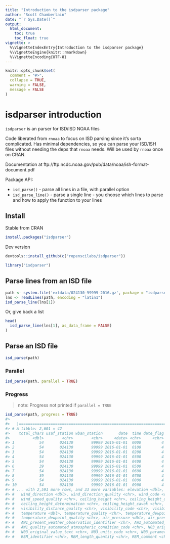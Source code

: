 ```yaml
---
title: "Introduction to the isdparser package"
author: "Scott Chamberlain"
date: "`r Sys.Date()`"
output:
  html_document:
    toc: true
    toc_float: true
vignette: >
  %\VignetteIndexEntry{Introduction to the isdparser package}
  %\VignetteEngine{knitr::rmarkdown}
  %\VignetteEncoding{UTF-8}
---
```


```r
knitr::opts_chunk$set(
  comment = "#>",
  collapse = TRUE,
  warning = FALSE,
  message = FALSE
)
```

isdparser introduction
======================


`isdparser` is an parser for ISD/ISD NOAA files

Code liberated from `rnoaa` to focus on ISD parsing since it's sorta
complicated. Has minimal dependencies, so you can parse your ISD/ISH
files without needing the deps that `rnoaa` needs. Will be used by
`rnoaa` once on CRAN.

Documentation at ftp://ftp.ncdc.noaa.gov/pub/data/noaa/ish-format-document.pdf

Package API:

* `isd_parse()` - parse all lines in a file, with parallel option
* `isd_parse_line()` - parse a single line - you choose which lines to parse
and how to apply the function to your lines


## Install

Stable from CRAN

```r
install.packages("isdparser")
```

Dev version

```r
devtools::install_github(c("ropenscilabs/isdparser"))
```

```r
library("isdparser")
```

## Parse lines from an ISD file

```r
path <- system.file('extdata/024130-99999-2016.gz', package = "isdparser")
lns <- readLines(path, encoding = "latin1")
isd_parse_line(lns[1])
```

Or, give back a list

```r
head(
  isd_parse_line(lns[1], as_data_frame = FALSE)
)
```

## Parse an ISD file

```r
isd_parse(path)
```

### Parallel

```r
isd_parse(path, parallel = TRUE)
```

### Progress

> note: Progress not printed if `parallel = TRUE`

```r
isd_parse(path, progress = TRUE)
#>
#>   |========================================================================================| 100%
#> # A tibble: 2,601 × 42
#>    total_chars usaf_station wban_station       date  time date_flag latitude longitude type_code
#>          <dbl>        <chr>        <chr>     <date> <chr>     <chr>    <dbl>     <dbl>     <chr>
#> 1           54       024130        99999 2016-01-01  0000         4    60.75    12.767     FM-12
#> 2           54       024130        99999 2016-01-01  0100         4    60.75    12.767     FM-12
#> 3           54       024130        99999 2016-01-01  0200         4    60.75    12.767     FM-12
#> 4           54       024130        99999 2016-01-01  0300         4    60.75    12.767     FM-12
#> 5           54       024130        99999 2016-01-01  0400         4    60.75    12.767     FM-12
#> 6           39       024130        99999 2016-01-01  0500         4    60.75    12.767     FM-12
#> 7           54       024130        99999 2016-01-01  0600         4    60.75    12.767     FM-12
#> 8           39       024130        99999 2016-01-01  0700         4    60.75    12.767     FM-12
#> 9           54       024130        99999 2016-01-01  0800         4    60.75    12.767     FM-12
#> 10          54       024130        99999 2016-01-01  0900         4    60.75    12.767     FM-12
#> # ... with 2,591 more rows, and 33 more variables: elevation <dbl>, call_letter <chr>, quality <chr>,
#> #   wind_direction <dbl>, wind_direction_quality <chr>, wind_code <chr>, wind_speed <dbl>,
#> #   wind_speed_quality <chr>, ceiling_height <chr>, ceiling_height_quality <chr>,
#> #   ceiling_height_determination <chr>, ceiling_height_cavok <chr>, visibility_distance <chr>,
#> #   visibility_distance_quality <chr>, visibility_code <chr>, visibility_code_quality <chr>,
#> #   temperature <dbl>, temperature_quality <chr>, temperature_dewpoint <dbl>,
#> #   temperature_dewpoint_quality <chr>, air_pressure <dbl>, air_pressure_quality <chr>,
#> #   AW1_present_weather_observation_identifier <chr>, AW1_automated_atmospheric_condition_code <chr>,
#> #   AW1_quality_automated_atmospheric_condition_code <chr>, N03_original_observation <chr>,
#> #   N03_original_value_text <chr>, N03_units_code <chr>, N03_parameter_code <chr>, REM_remarks <chr>,
#> #   REM_identifier <chr>, REM_length_quantity <chr>, REM_comment <chr>
```
